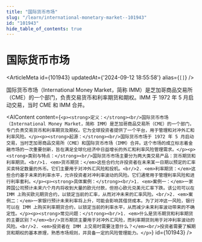 ```yaml
---
title: "国际货币市场"
slug: "/learn/international-monetary-market--101943"
id: "101943"
hide_table_of_contents: true
---
```



# 国际货币市场

<ArticleMeta id={101943} updatedAt={'2024-09-12 18:55:58'} alias={`[]`} />
<div className='border-solid border-b border-t-0 my-4 border-[var(--ifm-color-gray-300)]' />

国际货币市场（International Money Market，简称 IMM）是芝加哥商品交易所（CME）的一个部门，负责交易货币和利率期货和期权。IMM 于 1972 年 5 月启动交易，当时 CME 和 IMM 合并。

<AIContent content={`<p><strong>定义：</strong><br/>国际货币市场（International Money Market，简称 IMM）是芝加哥商品交易所（CME）的一个部门，专门负责交易货币和利率期货及期权。它为全球投资者提供了一个平台，用于管理和对冲外汇和利率风险。</p><p><strong>起源：</strong><br/>国际货币市场于 1972 年 5 月启动交易，当时芝加哥商品交易所（CME）和国际货币市场（IMM）合并。这个市场的成立标志着金融市场的一次重要创新，旨在满足全球化经济中日益增长的外汇和利率风险管理需求。</p><p><strong>类别与特点：</strong><br/>国际货币市场主要分为两大类交易产品：货币期货和利率期货。<br/>1. <em>货币期货：</em>这些合约允许投资者在未来某一日期以预定的汇率买卖特定数量的外币。它们主要用于对冲外汇风险和投机。<br/>2. <em>利率期货：</em>这些合约基于未来的利率水平，允许投资者对冲利率波动的风险。它们通常用于管理利率风险和进行利率套利。</p><p><strong>具体案例：</strong><br/>1. <em>案例一：</em>一家跨国公司预计未来六个月内将收到大量的欧元付款，但担心欧元兑美元汇率下跌。该公司可以在 IMM 上购买欧元期货合约，以锁定当前的汇率，从而对冲未来的汇率风险。<br/>2. <em>案例二：</em>一家银行预计未来利率将上升，可能会影响其借贷成本。为了对冲这一风险，银行可以在 IMM 上购买利率期货合约，以锁定当前的利率水平，从而减少未来利率波动带来的不确定性。</p><p><strong>常见问题：</strong><br/>1. <em>什么是货币期货和利率期货的主要区别？</em><br/>货币期货主要用于对冲外汇风险，而利率期货则用于对冲利率波动的风险。<br/>2. <em>投资者在 IMM 上交易时需要注意什么？</em><br/>投资者需要了解期货和期权的基本原理，熟悉市场规则，并具备一定的风险管理能力。</p>`} id={101943} />

